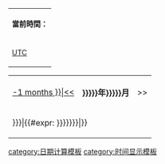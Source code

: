 {| class="infobox" width="250" style="text-align: center; margin-top:3px; border:2px solid #cedff2;"
|- style="background-color: #cedff2"
| style="padding-top: 5px; padding-bottom: 5px; font-size:90%" colspan=2|'''當前時間：'''
|- style="background-color: #cedff2"
| style="padding-top: 5px; padding-bottom: 5px; font-size:90%" |{{UTC}} [[UTC]]
| style="padding-top: 5px; padding-bottom: 5px; font-size:90%" |{{UTC|+8}} [[UTC+8]]
|}

{| class="infobox" width="250" style="text-align: center; background-color: #f5faff; border:2px solid #cedff2;"
|- style="background-color: #cedff2"
| style="padding-top: 5px; padding-bottom: 5px" | [[{{#time: Y年n月 | -1 months }}|<<]] 
| style="padding-top: 5px; padding-bottom: 5px" | '''{{{Year|{{{year|{{CURRENTYEAR}}}}}}}}年{{{Month|{{{month|{{#expr: {{CURRENTMONTH}} }}}}}}}}月'''
| style="padding-top: 5px; padding-bottom: 5px" | >>
|-
| colspan=3 |{{CalendarMonth|{{{Year|{{{year|{{CURRENTYEAR}}}}}}}}|{{#expr: {{{Month|{{{month|{{CURRENTMONTH}}}}}}}}}}|{{{1|#}}}}}
|}<noinclude>
{{template doc}}
[[category:日期计算模板]]
[[category:时间显示模板]]
</noinclude>